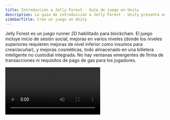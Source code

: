 ```yaml
---
title: Introducción a Jelly Forest - Guía de juego en Unity
description: La guía de introducción a Jelly Forest - Unity presenta un juego runner 2D con funciones blockchain como inicio de sesión social, mejoras y artículos cosméticos almacenados en una billetera inteligente.
sidebarTitle: Cree un juego en Unity
---
```


Jelly Forest es un juego runner 2D habilitado para blockchain. El juego incluye inicio de sesión social, mejoras en varios niveles (donde los niveles superiores requieren mejoras de nivel inferior como insumos para crear/acuñar), y mejoras cosméticas, todo almacenado en una billetera inteligente no custodial integrada. No hay ventanas emergentes de firma de transacciones ni requisitos de pago de gas para los jugadores.

<Frame>
  <video controls className="w-full aspect-video" src="https://pub-f048362b915448c9b012a2e03c189024.r2.dev/JellyForest.mp4" />
</Frame>

¡Descárguelo en Google Play [aquí](https://play.google.com/store/apps/details?id=app.sequence.jelly_forest)!

Conozca [por qué usar wallets inteligentes aquí](/solutions/technical-references/wallet-contracts/why)

Descubra [qué es una billetera integrada aquí](/solutions/wallets/overview#what-are-the-differences-between-these-options)

Esta guía le muestra cómo construimos Jelly Forest y cómo usted también puede crear su propio juego web3 usando el [SDK de Unity de Sequence](/sdk/unity/overview/)!

## 1. Cree un ciclo básico de juego
El primer paso es crear el ciclo básico del juego. Considere primero su estrategia de monetización y el uso de elementos web3.

Para nuestro ciclo de juego, compramos el [Infinite Runner Engine](https://assetstore.unity.com/packages/templates/systems/2d-3d-infinite-runner-engine-51328) en Unity Asset Store. Dentro del recurso, encontramos una escena demo `JellyForest`, que, con algunos ajustes, pudimos ejecutar en iOS y Android.

## 2. Integre inicio de sesión social y la solución de billetera integrada de Sequence

### Configuración

1. [Instale el SDK de Unity de Sequence usando el Package Manager](/sdk/unity/installation#package-manager---recommended)
2. [Inicie sesión en la consola de Sequence Builder](/solutions/builder/getting-started)
3. [Cree un proyecto para su juego en la consola de Builder](/support/builder/project-management)
4. Configure una [billetera integrada en la Consola de Builder](/solutions/builder/embedded-wallet#embedded-wallet-in-builder)
5. En su objeto [scriptable `SequenceConfig`](https://docs.unity3d.com/Manual/class-ScriptableObject.html), que importó desde el menú Samples en el Package Manager durante la [instalación](/sdk/unity/installation#package-manager---recommended), agregue los ID de cliente de Google y Apple que añadió en la Consola de Builder, así como su clave de configuración en `WaaSConfigKey`
   - ¡No olvide poner los ID de cliente de Android y iOS en sus respectivas plataformas!
6. Agregue su [Builder API Key desde la Consola de Builder](/solutions/builder/getting-started#claim-an-api-access-key) en `Settings > API Access Keys` - necesita la clave `prod`

### Inicio de sesión social

1. Cree una escena básica donde los jugadores inicien sesión.
   - En nuestro caso, [creamos una nueva escena](https://docs.unity3d.com/Manual/scenes-working-with.html#creating-a-new-scene) y le añadimos una imagen de fondo
2. Cree un `Canvas`, agregue el componente `Canvas Scaler` y use el modo de escala de UI "Scale with Screen Size". Esto hará que el LoginPanel (y cualquier otro elemento UI bajo este Canvas) se escale automáticamente al cambiar entre plataformas de compilación.
3. Arrastre el prefab `LoginPanel` a la jerarquía de la escena, debajo del Canvas. Se encuentra en la ventana Project bajo `Packages > Sequence Embedded Wallet SDK > SequenceFrontend > Prefabs`.
4. Cree un gestor de UI para llamar a `Open` en el `LoginPanel`. Vea [nuestra implementación](https://github.com/0xsequence/sequence-unity-demo/blob/JellyForest/Scripts/UI/LoginScreenUIManager.cs) a continuación:

```csharp
private void Start()
{
    LoginPanel loginPanel = GetComponentInChildren<LoginPanel>();
    if (loginPanel == null)
    {
        Debug.LogError("LoginPanel not found!");
    }
    loginPanel.Open();
}
```

5. Rompa la referencia al prefab `LoginPanel` en la jerarquía para poder editarlo libremente en la vista de escena
   1. Seleccione el GameObject `LoginPanel` en la jerarquía
   2. Haga clic derecho en el GameObject `LoginPanel` en la jerarquía
   3. `Prefab > Unpack Completely`
6. Personalice el LoginPanel para que se adapte al estilo de su juego.

El LoginPanel se encarga de toda la lógica de inicio de sesión social. Si tiene curiosidad sobre cómo está implementado, puede revisar las implementaciones de `LoginPage` y `OpenIdAuthenticator`.
La autenticación funciona mediante el [Open ID Connect Implicit Flow](https://auth0.com/docs/authenticate/login/oidc-conformant-authentication/oidc-adoption-implicit-flow).

### Registro de una sesión con la API de Sequence
Una vez que el inicio de sesión social se completa, automáticamente se realiza una solicitud de registro de sesión con las APIs de Sequence WaaS (Wallet as a Service). Así es como funciona:

Cuando el inicio de sesión social se completa, se dispara el evento `OpenIdAuthenticator.SignedIn`. Esto inicia el proceso de autorización en `SequenceLogin.ConnectToWaaS`.

### Recuperar la billetera del usuario
Para recuperar la billetera, deberá suscribirse al evento `SequenceWallet.OnWalletCreated`.

```csharp
SequenceWallet.OnWalletCreated += OnWalletCreatedHandler;
public void OnWalletCreatedHandler(SequenceWallet wallet) {
  // Do something
}
```

Recomendamos importar `SequenceConnector` desde "Useful Scripts" en Samples en la página del Package Manager para el "Sequence Embedded Wallet SDK". [Por defecto, contiene mucho código útil para empezar](https://github.com/0xsequence/sequence-unity/blob/master/Packages/Sequence-Unity/Sequence/Samples~/Scripts/SequenceConnector.cs) y sirve como una interfaz práctica para comunicarse con el SDK. Lo usamos bastante [en nuestra integración con JellyForest](https://github.com/0xsequence/sequence-unity-demo/blob/JellyForest/Scripts/SequenceConnector.cs).

En JellyForest, también creamos un MonoBehaviour llamado [LevelLoader](https://github.com/0xsequence/sequence-unity-demo/blob/JellyForest/Scripts/LevelLoader.cs) que carga la siguiente escena cuando se dispara el evento `SequenceWallet.OnWalletCreated`.

```csharp
private void Awake()
{
    SequenceWallet.OnWalletCreated += OnWalletCreated;
}

private void OnWalletCreated(SequenceWallet wallet)
{
    SceneManager.LoadScene("MenuScene");
}
```

Para obtener más información sobre cómo funciona la autenticación en la solución Embedded Wallet de Sequence, consulte nuestra [documentación](/solutions/wallets/embedded-wallet/overview/) y [publicación en el blog](https://sequence.xyz/blog/sequence-embedded-wallets).

## 3. Despliegue un contrato inteligente de coleccionables
Ahora que nuestros jugadores pueden iniciar sesión y conseguir una billetera, ¡agreguemos algunos coleccionables!

Le recomendamos usar un contrato [ERC1155](https://eips.ethereum.org/EIPS/eip-1155). Es un estándar de tokens flexible y muy adecuado para juegos. Puede desplegar fácilmente nuestra implementación auditada de ERC1155 a través de la Builder Console de la siguiente manera:

<Frame>
  <video controls className="w-full aspect-video" src="/video/builder/03_Contracts.mp4" />
</Frame>

Esto es lo que hicimos para Jelly Forest.

Una vez que haya desplegado su contrato inteligente, no olvide [agregar la dirección de su contrato como Sponsored Address en la página "Gas Sponsoring"](/solutions/builder/gas-tank#gas-tank-in-builder) de la Builder Console. Así, las tarifas de gas de sus usuarios se cubrirán automáticamente usando sus créditos de cómputo cuando interactúen con los contratos inteligentes de su juego.

## 4. Despliegue un acuñador remoto
Por defecto, los contratos ERC1155 desplegados mediante la Builder Console requieren que quienes llamen tengan los permisos adecuados para acuñar un token. Aunque esto puede parecer una molestia al principio, ¡en realidad es algo bueno! Sin esto, cualquiera podría llamar al método de acuñación en su contrato inteligente y otorgarse infinitos objetos dentro del juego.

Deberá desplegar un servidor con una billetera Sequence (u otra) y otorgarle permisos de acuñación en la Builder Console.

### Cómo lo hicimos en Jelly Forest
En Jelly Forest, todas las monedas que recolecta el jugador durante la partida se acuñan como tokens ERC1155. Así es como lo hicimos:
1. Regístrese en [Cloudflare](https://www.cloudflare.com/) — aquí es donde alojamos el código del servicio de acuñación; puede usar cualquier otro método que prefiera
2. Abra la terminal u otra línea de comandos
3. `git clone https://github.com/0xsequence-demos/cloudflare-worker-sequence-relayer.git` luego `cd cloudflare-worker-sequence-relayer`
4. `git checkout permissionedMinter`
5. `pnpm install` - para instalar las dependencias
6. Instale wrangler

```
pnpm install wrangler --save-dev
alias wrangler='./node_modules/.bin/wrangler'
```

e inicie sesión en su cuenta

```
wrangler login
```

7. Abra `wrangler.toml`
   1. Dé un nombre a su servidor cambiando el valor de `name`
   2. Cree una nueva [billetera EOA](https://ethereum.stackexchange.com/questions/5828/what-is-an-eoa-account) y exporte la clave privada. Cualquier billetera EOA es válida. Puede usar Metamask para [configurar una billetera fácilmente](https://support.metamask.io/hc/en-us/articles/360015489531-Getting-started-with-MetaMask) y [exportar la clave privada](https://support.metamask.io/hc/en-us/articles/360015289632-How-to-export-an-account-s-private-key). Tenga cuidado con la clave privada y no la almacene en texto plano en su computadora ni la suba a un sistema de control de versiones. Establezca esto en `PKEY`
   3. Establezca el `CONTRACT_ADDRESS`
   4. Establezca el `PROJECT_ACCESS_KEY` — es la clave API de producción que obtuvo en la Builder Console al configurar el objeto scriptable `SequenceConfig`
   5. Establezca el `CHAIN_HANDLE` — si no está seguro de cuál es, puede ver el `CHAIN_HANDLE` de cada red respectiva en la página Node Gateway de la Builder Console.
8. `pnpm dev` - esto desplegará el servidor localmente. Debería ver en la línea de comandos en qué localhost se desplegó
9. Abra otra ventana de línea de comandos
10. `curl http://localhost:8787` - reemplace por el localhost que le haya sido asignado. Esto hará ping al servidor.
11. En la línea de comandos donde se está ejecutando el servidor local, debería ver que se ha registrado la dirección de la billetera del minter
12. Otorgue permisos de acuñación a esta dirección en la Builder Console
    1. Busque el contrato en `Contracts` y haga clic para abrirlo
    2. Haga clic en `Write Contract`
    3. Expanda `grantRole`
    4. En `role` ingrese `0x9f2df0fed2c77648de5860a4cc508cd0818c85b8b8a1ab4ceeef8d981c8956a6` — este es el hash Keccak-256 de `MINTER_ROLE`
    5. En `account` pegue la dirección de la billetera del minter
13. `wrangler deploy` - esto desplegará el código en un [Cloudflare Worker](https://developers.cloudflare.com/workers/) y le dará una URL de acuñación

¡Listo! Ahora, cuando enviamos una solicitud POST a nuestro servidor con un cuerpo [definido en C#](https://github.com/0xsequence/sequence-unity/blob/master/Packages/Sequence-Unity/Sequence/SequenceSDK/Relayer/MintingRequestProver.cs#L103), donde el `proof` es generado por el cliente que envía la solicitud de acuñación. En el SDK de Unity esto se implementa mediante el [MintingRequestProver](https://github.com/0xsequence/sequence-unity/blob/master/Packages/Sequence-Unity/Sequence/SequenceSDK/Relayer/MintingRequestProver.cs#L27).

## 5. Acuñar tokens en el juego para el inventario del jugador
Ahora que tenemos configurado nuestro servidor minter, necesitamos conectar el cliente (la aplicación hecha con Unity) para empezar a otorgar tokens a los jugadores mediante el juego. Podemos enviar una solicitud al minter usando el Unity SDK llamando al método `PermissionedMinter.MintToken`.

En Jelly Forest, mientras el jugador recorre el nivel, recolecta muchas monedas, todas ellas son tokens ERC1155. Todavía hay algunos desafíos que debemos resolver para ofrecer una gran experiencia de usuario.
1. ¿Cómo se lee la cadena para saber qué tokens o derechos tiene el usuario en su inventario?
2. Las transacciones en blockchain, aunque rápidas en algunas cadenas como Arbitrum, no son instantáneas. Recoger una moneda (u otro objeto) y luego tener que esperar unos segundos antes de que aparezca en su inventario en el juego, en general, no es una buena experiencia para el usuario final.
3. A primera vista, puede verse tentado a enviar una transacción cada vez que un usuario gana un token en su juego. Sin embargo, en la mayoría de los juegos, especialmente en juegos como Jelly Forest donde los jugadores recolectan muchas monedas (tokens), esto generaría muchas transacciones y le costaría una fortuna en [tarifas de gas](https://ethereum.org/en/developers/docs/gas/)!

¡Veamos cómo resolvimos todos estos problemas en Jelly Forest usando el Unity SDK!

### 1. Leyendo la cadena
Leer los tokens en la billetera de un usuario es un proceso complicado que se simplifica mucho usando el Indexer de Sequence (herramienta de Sequence), que [el SDK de Unity implementa](/sdk/unity/power/read-from-blockchain).

Aquí hay un fragmento de código de Jelly Forest donde usamos el Indexer para leer todos los tokens en la billetera de un jugador desde el contrato ERC1155 de nuestro juego.

```csharp
private Dictionary<BigInteger, TokenBalance> _tokenBalances = new Dictionary<BigInteger, TokenBalance>();
private async Task GetTokenBalances(Page page = null)
{
    if (page == null)
    {
        page = new Page();
    }
    GetTokenBalancesReturn balances = await _indexer.GetTokenBalances(new GetTokenBalancesArgs(_userAddress, SequenceConnector.ContractAddress, false, page));
    int uniqueTokens = balances.balances.Length;
    for (int i = 0; i < uniqueTokens; i++)
    {
        _tokenBalances[balances.balances[i].tokenID] = balances.balances[i];
    }
    if (balances.page.more)
    {
        await GetTokenBalances(balances.page);
    }
}
```

### 2. Construyendo una caché
Como las transacciones en blockchain no son instantáneas pero queremos dar retroalimentación inmediata al usuario, utilizaremos una caché simple en memoria.

Cuando recibimos por primera vez nuestro `SequenceWallet` en Jelly Forest, [SequenceConnector](https://github.com/0xsequence/sequence-unity-demo/blob/JellyForest/Scripts/SequenceConnector.cs), que usamos como interfaz principal para comunicarnos con el SDK de Sequence en nuestro juego, crea un `Inventory`.

```csharp
private void OnWalletCreated(SequenceWallet wallet)
{
    Wallet = wallet;
    Wallet.OnSendTransactionComplete += OnSendTransactionCompleteHandler;
    Wallet.OnSendTransactionFailed += OnSendTransactionFailedHandler;
    Wallet.OnSignMessageComplete += OnSignMessageCompleteHandler;
    Wallet.OnDeployContractComplete += OnDeployContractCompleteHandler;
    Wallet.OnDeployContractFailed += OnDeployContractFailedHandler;
    Wallet.OnDropSessionComplete += OnDropSessionCompleteHandler;
    Wallet.OnSessionsFound += OnSessionsFoundHandler;

    Inventory = new Inventory(Indexer, Wallet.GetWalletAddress(), ItemCatalogue); // [!code focus]

    _transactionQueuer.Setup(Wallet, Chain);
    _permissionedMinterTransactionQueuer.Setup(Wallet, Chain, "https://sequence-relayer-jelly-forest2.tpin.workers.dev/", ContractAddress);
}
```

El `Inventory` se utiliza como una caché simple en memoria en nuestro juego. Cuando se crea por primera vez, y cuando se solicita, usamos el Indexer para obtener todos los tokens en la billetera del usuario. Después, cada vez que el usuario gana un token, actualizamos nuestra caché (`Inventory`) y los datos en la cadena.

Lea la implementación completa de `Inventory` [aquí](https://github.com/0xsequence/sequence-unity-demo/blob/JellyForest/Scripts/Inventory.cs)

### 3. Usando una cola de transacciones
El SDK de Unity de Sequence ofrece un sistema muy flexible de [cola de transacciones](https://github.com/0xsequence/sequence-unity/blob/master/Packages/Sequence-Unity/Sequence/SequenceSDK/Relayer/TransactionQueuer.cs).

En Jelly Forest, adjuntamos un [PermissionedMinterTransactionQueuer](https://github.com/0xsequence/sequence-unity/blob/master/Packages/Sequence-Unity/Sequence/SequenceSDK/Relayer/PermissionedMinterTransactionQueuer.cs) como un componente MonoBehaviour a nuestro GameObject `SequenceConnector` y [obtenemos una referencia a él en Awake](https://github.com/0xsequence/sequence-unity-demo/blob/JellyForest/Scripts/SequenceConnector.cs#L59).

![PermissionedMinterTransactionQueuer](/images/guides/making-of-jelly-forest/TransactionQueuer.png)

Una vez que [esto está configurado](https://github.com/0xsequence/sequence-unity-demo/blob/JellyForest/Scripts/SequenceConnector.cs#L78), todo lo que tenemos que hacer cuando se recolecta un token es llamar a la función "mint token".

```csharp
public class CollectibleToken : Coin
{
    protected override void ObjectPicked()
    {
        base.ObjectPicked();
        if (SequenceConnector.Instance == null || SequenceConnector.Instance.Wallet == null)
        {
            Debug.LogWarning("No minting will happen. Make sure SequenceConnector is in the scene and user is logged in.");
            return;
        }
        SequenceConnector.Instance.MintFungibleToken(); // [!code focus]
    }
}
```

Esto actualizará nuestro `Inventory` y agregará una transacción de acuñación a la cola de PermissionedMinterTransactionQueuer. PermissionedMinterTransactionQueuer combinará automáticamente las transacciones cuando sea posible para que usted gaste la menor cantidad posible en comisiones de gas.

En Jelly Forest, hemos configurado nuestro PermissionedMinterTransactionQueuer para enviar las transacciones cada vez que el jugador tiene un game over, pero no con una frecuencia mayor a una vez cada 30 segundos.

#### ¿Cómo decidir con qué frecuencia enviar las transacciones?
Con nuestro SDK para Unity, esto se convierte más en una cuestión de diseño del juego que en otra cosa.

Nuestros `TransactionQueuers` pueden configurarse para enviar transacciones automáticamente cada X segundos, cuando se solicite (mediante llamada de función) pero no con una frecuencia mayor a una vez cada Y segundos, o cuando se solicite ignorando cualquier umbral mínimo de tiempo configurado (Y segundos).

Aquí hay algunos aspectos a considerar al decidir cómo configurar sus colas de transacciones:
- Cuanto más seguido envíe transacciones, más pagará en comisiones de gas. Por supuesto, la blockchain compatible con EVM que elija influirá mucho en la cantidad y complejidad de transacciones que puede enviar antes de que los costos sean demasiado altos.
- Cuanto menos seguido envíe transacciones, más desincronizado estará el estado de su juego (caché) respecto a la información en la cadena. Si una transacción falla, necesitará una forma de recuperarse de esto sin afectar la experiencia de sus jugadores.

Por ejemplo, en Jelly Forest: consideramos que las transacciones de la tienda eran muy importantes para el usuario final. No queríamos arriesgarnos a que un usuario pensara que tenía una mejora o sombrero y luego la transacción fallara. En ese caso, habría que revocar la mejora/sombrero o acuñar uno extra que el jugador quizás no haya ganado legítimamente. Por eso, hicimos que el usuario espere en las páginas de la tienda hasta que la transacción de compra (y todas las demás transacciones en los TransactionQueuers) hayan sido exitosas.

```csharp
public async Task Buy()
{
    if (Status != ItemStatus.Available)
    {
        return;
    }

    if (SequenceConnector.Instance == null)
    {
        string error = "SequenceConnector not found. User has not logged in";
        Debug.LogError($"Failed to purchase shop item: {error}");
        OnFailedToPurchaseShopItem?.Invoke($"Failed to purchase shop item: {error}");
        return;

    SequenceConnector.Instance.AddToTransactionQueue(new PurchaseShopItemQueueableTransaction(this));
    TransactionReturn result = await SequenceConnector.Instance.SubmitQueuedTransactions(true, false); // [!code hl]
    if (result is SuccessfulTransactionReturn successfulTransactionReturn)
    {
        BurnTokensFromInventory();
        MintTokenInInventory()
        if (string.IsNullOrWhiteSpace(successfulTransactionReturn.txHash))
        {
            GetTransactionReceipt(successfulTransactionReturn);
        }
    }
    else if (result is FailedTransactionReturn failed)
    {
        string error = $"Transaction failed: {failed.error}";
        Debug.LogError(error);
        OnFailedToPurchaseShopItem?.Invoke($"Failed to purchase shop item: {error}");
    }
    else
    {
        throw new Exception("Unexpected transaction result type");
    }
}
```

## 6. Quemar tokens del juego a cambio de otros
En Jelly Forest, puedes comprar potenciadores y objetos cosméticos quemando monedas y (a veces) potenciadores de nivel inferior.

Para habilitar y hacer cumplir esta mecánica, desplegamos un sencillo [contrato inteligente BurnToMint](https://polygonscan.com/address/0x80329e7f4F006E3178Db369425329759157B5a2a#code). Este contrato permite especificar los requisitos de acuñación (IDs de tokens requeridos y cantidades asociadas) para un ID de token dado. Cuando recibe un lote de tokens ERC1155 y el remitente especifica el ID de token que desea acuñar en el parámetro `data`, el contrato verifica si recibió la cantidad requerida de cada ID de token; si esto se cumple, el contrato quema los tokens y acuña el ID de token solicitado al remitente (usuario); de lo contrario, la transacción falla y se revierte.

Le hemos dado a este contrato permisos de acuñación para nuestro contrato del juego en la Builder Console:
1. Busque el contrato en `Contracts` y haga clic para abrirlo
2. Haga clic en `Write Contract`
3. Expanda `grantRole`
4. En `role` ingrese `0x9f2df0fed2c77648de5860a4cc508cd0818c85b8b8a1ab4ceeef8d981c8956a6` — este es el hash Keccak-256 de `MINTER_ROLE`
5. En `account` pegue la dirección de la billetera del minter

:::danger
Advertencia: el contrato inteligente `BurnToMint` compartido arriba no ha sido auditado por terceros. ¡Reutilícelo con precaución!
:::

Cuando un usuario compra una mejora u objeto cosmético en la tienda, enviamos una transacción al contrato inteligente `BurnToMint` añadiendo una [PurchaseShopItemQueueableTransaction](https://github.com/0xsequence/sequence-unity-demo/blob/JellyForest/Scripts/Items/ShopItem.cs#L109) a nuestro [SequenceWalletTransactionQueuer](https://github.com/0xsequence/sequence-unity/blob/master/Packages/Sequence-Unity/Sequence/SequenceSDK/Relayer/SequenceWalletTransactionQueuer.cs) en nuestro `SequenceConnector`.

```csharp
SequenceConnector.Instance.AddToTransactionQueue(new PurchaseShopItemQueueableTransaction(this));
```

## 7. Crear las páginas de la tienda y establecer los requisitos de acuñación
Al crear las páginas de la tienda y definir los precios/requisitos de acuñación para las diferentes mejoras y sombreros en Jelly Forest, optamos por definir [ShopItems](https://github.com/0xsequence/sequence-unity-demo/blob/JellyForest/Scripts/Items/ShopItem.cs) usando Scriptable Objects porque son fáciles de ajustar y visualizar, ya que se pueden serializar en el Inspector. Con estos Scriptable Objects también definimos qué es cada [Item](https://github.com/0xsequence/sequence-unity-demo/blob/JellyForest/Scripts/Items/Item.cs) y los asociamos con un ID de token.

Sin embargo, rápidamente se volvió tedioso (y una posible fuente de errores) mantener sincronizados los requisitos de acuñación definidos en los Scriptable Objects con los requisitos definidos en nuestro contrato `BurnToMint` en la blockchain.

Creamos una [extensión de editor](https://learn.unity.com/tutorial/editor-scripting) para nuestros Scriptable Objects `ShopItem`. Añadimos un botón que, al presionarlo, verifica si los requisitos de acuñación definidos en la blockchain coinciden con los del Scriptable Object. Si difieren, envía una transacción para actualizar los requisitos de acuñación en el contrato `BurnToMint` en la blockchain para que coincidan con el Scriptable Object. La transacción se envía mediante una billetera EOA creada a partir de una clave privada almacenada como variable de entorno en la máquina de uno de nuestros desarrolladores. Esta billetera EOA es el [propietario](https://docs.openzeppelin.com/contracts/2.x/access-control#ownership-and-ownable) de este contrato.

De hecho, nuestras páginas de la tienda consultan el contrato inteligente cada 60 segundos (y cada vez que se abren) para detectar cambios en los requisitos de acuñación, actualizando su interfaz en consecuencia. ¡Esto nos permite ajustar la economía del juego en tiempo real, sin necesidad de actualizar!

Haz clic en el video a continuación

<Frame>
  <video controls className="w-full aspect-video" src="https://pub-f048362b915448c9b012a2e03c189024.r2.dev/ShopItemExtension.mp4" />
</Frame>

Vea la [implementación de ShopItemEditorExtension aquí](https://github.com/0xsequence/sequence-unity-demo/blob/JellyForest/Scripts/Editor/ShopItemEditorExtension.cs).

# 8. Usar los objetos comprados dentro del juego
¡Perfecto! Los jugadores pueden iniciar sesión, obtener una billetera, ganar tokens y comprar cosas con ellos. Ahora solo falta darles una razón para querer comprar en primer lugar. En otras palabras, es momento de desarrollar potenciadores y objetos cosméticos increíbles.

Para usar los tokens en el juego, solo debe verificar si el usuario posee la cantidad suficiente del ID de token correspondiente y aplicar su efecto.

En Jelly Forest, definimos varios [PowerUpTypes](https://github.com/0xsequence/sequence-unity-demo/blob/JellyForest/Scripts/Items/ItemCatalogue.cs#L13) y asignamos a cada `Item` un `PowerUpType` y nivel. Luego, [consultamos nuestro `Inventory` para encontrar el mejor potenciador de cada tipo](https://github.com/0xsequence/sequence-unity-demo/blob/JellyForest/Scripts/Inventory.cs#L138) que el jugador posea.